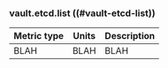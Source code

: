 ### vault.etcd.list ((#vault-etcd-list))

Metric type | Units | Description
----------- | ----- | -----------
BLAH     | BLAH    | BLAH